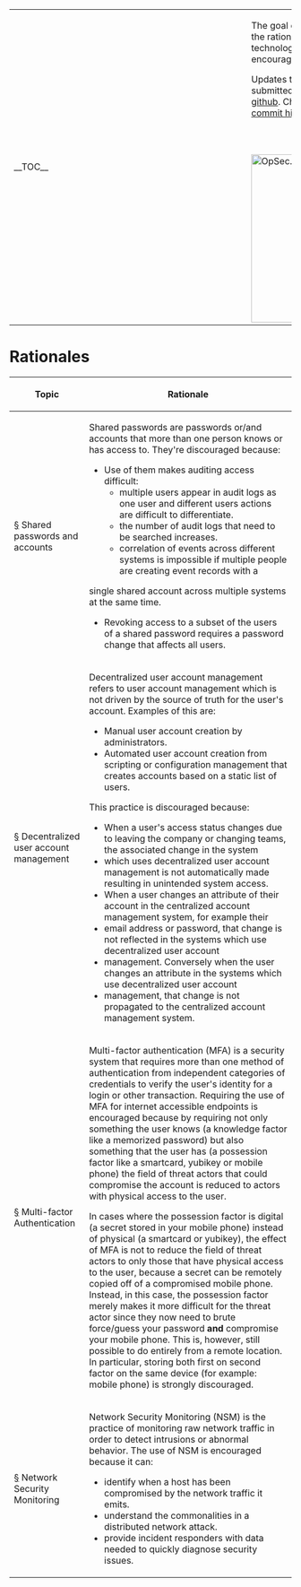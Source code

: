<table>
  <tr>
    <td style="min-width: 25em;">__TOC__</td>
    <td style="vertical-align: top; padding-left: 1em;">
The goal of this document is to detail the rationales behind why various technologies and processes are encouraged or discouraged.

Updates to this page should be submitted to the [https://github.com/mozilla/wikimo_opsec/ source repository on github].
Changes are detailed in the [https://github.com/mozilla/wikimo_opsec/commits/master commit history].

<span style="float: right; padding-top: 3em;">[[File:OpSec.png|300px]]</span>
    </td>
  </tr>
</table>

= Rationales =
{| class="wikitable"
!Topic
!Rationale
|-
|<div id="shared-passwords">[[#shared-passwords|§]] Shared passwords and accounts</div>
|Shared passwords are passwords or/and accounts that more than one person knows or has access to. They're discouraged because:
* Use of them makes auditing access difficult:
** multiple users appear in audit logs as one user and different users actions are difficult to differentiate.
** the number of audit logs that need to be searched increases.
** correlation of events across different systems is impossible if multiple people are creating event records with a
single shared account across multiple systems at the same time.
* Revoking access to a subset of the users of a shared password requires a password change that affects all users.
|-
|<div id="decentralized-user-account-management">[[#decentralized-user-account-management|§]] Decentralized user account management</div>
|Decentralized user account management refers to user account management which is not driven by the source of truth for the user's account. Examples of this are:
* Manual user account creation by administrators.
* Automated user account creation from scripting or configuration management that creates accounts based on a static list of users.
This practice is discouraged because:
* When a user's access status changes due to leaving the company or changing teams, the associated change in the system
* which uses decentralized user account management is not automatically made resulting in unintended system access.
* When a user changes an attribute of their account in the centralized account management system, for example their
* email address or password, that change is not reflected in the systems which use decentralized user account
* management. Conversely when the user changes an attribute in the systems which use decentralized user account
* management, that change is not propagated to the centralized account management system.
|-
|<div id="mfa">[[#mfa|§]] Multi-factor Authentication</div>
|Multi-factor authentication (MFA) is a security system that requires more than one method of authentication from independent categories of credentials to verify the user's identity for a login or other transaction.
Requiring the use of MFA for internet accessible endpoints is encouraged because by requiring not only something the
user knows (a knowledge factor like a memorized password) but also something that the user has (a possession factor like
a smartcard, yubikey or mobile phone) the field of threat actors that could compromise the account is reduced to actors
with physical access to the user.

In cases where the possession factor is digital (a secret stored in your mobile phone) instead of physical (a smartcard
or yubikey), the effect of MFA is not to reduce the field of threat actors to only those that have physical access to
the user, because a secret can be remotely copied off of a compromised mobile phone. Instead, in this case, the
possession factor merely makes it more difficult for the threat actor since they now need to brute force/guess your
password '''and''' compromise your mobile phone. This is, however, still possible to do entirely from a remote location.
In particular, storing both first on second factor on the same device (for example: mobile phone) is strongly discouraged.
|-
|<div id="nsm">[[#nsm|§]] Network Security Monitoring</div>
|Network Security Monitoring (NSM) is the practice of monitoring raw network traffic in order to detect intrusions or abnormal behavior. The use of NSM is encouraged because it can:
* identify when a host has been compromised by the network traffic it emits.
* understand the commonalities in a distributed network attack.
* provide incident responders with data needed to quickly diagnose security issues.
|}
